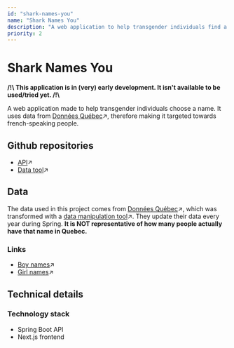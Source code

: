 ```yaml
---
id: "shark-names-you"
name: "Shark Names You"
description: "A web application to help transgender individuals find a new name"
priority: 2
---
```

# Shark Names You
**/!\ This application is in (very) early development. It isn't available to be used/tried yet. /!\\**

A web application made to help transgender individuals choose a name. It uses data from [Données Québec](https://www.donneesquebec.ca/)↗, therefore making it targeted towards french-speaking people.

## Github repositories
- [API](https://github.com/ariannelafraise/shark-names-you-api)↗
- [Data tool](https://github.com/ariannelafraise/shark-names-you-quebec-data-tool)↗

## Data
The data used in this project comes from [Données Québec](https://www.donneesquebec.ca/)↗, which was transformed with a [data manipulation tool](https://github.com/ariannelafraise/shark-names-you-quebec-data-tool)↗. 
They update their data every year during Spring.
**It is NOT representative of how many people actually have that name in Quebec.**

### Links
- [Boy names](https://donneesquebec.ca/recherche/fr/dataset/banque-de-prenoms-garcons)↗
- [Girl names](https://donneesquebec.ca/recherche/fr/dataset/banque-de-prenoms-filles)↗

## Technical details

### Technology stack
- Spring Boot API
- Next.js frontend